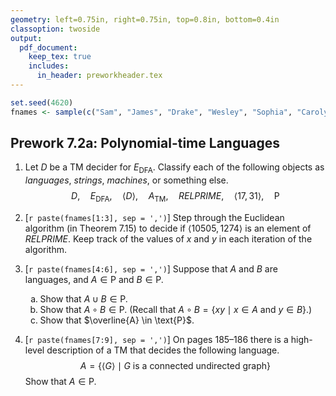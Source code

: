 ```yaml
---
geometry: left=0.75in, right=0.75in, top=0.8in, bottom=0.4in
classoption: twoside
output: 
  pdf_document:
    keep_tex: true
    includes:
      in_header: preworkheader.tex
---
```


```r
set.seed(4620)
fnames <- sample(c("Sam", "James", "Drake", "Wesley", "Sophia", "Carolyn", "Trevor", "Tristan", "Ryley"))
```

## Prework 7.2a: Polynomial-time Languages

1. Let $D$ be a TM decider for $E_\text{DFA}$. Classify each of the following objects as *languages*, *strings*, *machines*, or something else.
$$ D, \quad E_\text{DFA}, \quad \langle D \rangle, \quad A_\text{TM}, \quad \mathit{RELPRIME}, \quad \langle 17,31\rangle, \quad \text{P}$$
2. [`r paste(fnames[1:3], sep = ',')`] Step through the Euclidean algorithm (in Theorem 7.15) to decide if $\langle 10505, 1274 \rangle$ is an element of $\mathit{RELPRIME}$. Keep track of the values of $x$ and $y$ in each iteration of the algorithm.

3. [`r paste(fnames[4:6], sep = ',')`] Suppose that $A$ and $B$ are languages, and $A \in \text{P}$ and $B \in \text{P}$.
    a. Show that $A \cup B \in \text{P}$.
    b. Show that $A \circ B \in \text{P}$. (Recall that $A \circ B = \{xy \mid x\in A \text{ and } y\in B \}$.)
    c. Show that $\overline{A} \in \text{P}$.

4. [`r paste(fnames[7:9], sep = ',')`] On pages 185--186 there is a high-level description of a TM that decides the following language.
$$ A=\{\langle G \rangle \mid G \text{ is a connected undirected graph}\}$$
Show that $A\in \text{P}$.

\medskip
\mbox{}\xrfill[2pt]{1pt}\textsc{\small begin your solutions below this line}\xrfill[2pt]{1pt}\mbox{}

    